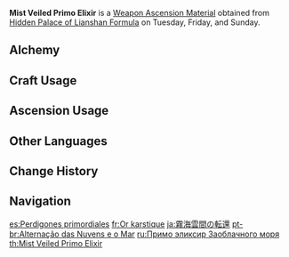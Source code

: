 {{Item Infobox
|id           = 114020
|image        = Item Mist Veiled Primo Elixir.png
|type         = Weapon Ascension Materials
|invCategory  = Character Development Items
|group        = Elixirs
|quality      = 5
|description  = An elixir of the highest quality. It embodies a state of intertwining order and chaos, and is said to mirror how the world was when it was first created. Of course, a certain someone knows that this was not the case.
|day1         = Tuesday
|day2         = Friday
|day3         = Sunday
|source1      = Hidden Palace of Lianshan Formula
|source2      = [[Alchemy]]
}}
'''Mist Veiled Primo Elixir''' is a [[Weapon Ascension Material]] obtained from [[Hidden Palace of Lianshan Formula]] on Tuesday, Friday, and Sunday.
==Alchemy==
{{Recipe
|type = Crafting
|Mist Veiled Gold Elixir = 3
|Mora = 1,075
|sort = Mist Veiled Gold Elixir;Mora
}}
==Craft Usage==
{{Craft Usage}}

==Ascension Usage==
{{Ascension Usage}}

==Other Languages==
{{Other Languages
|en      = Mist Veiled Primo Elixir
|zhs     = 雾海云间的转还
|zhs_rm  = Wù Hǎi Yún Jiān de Zhuǎn Huán
|zht     = 霧海雲間的轉還
|zht_rm  = Wù Hǎi Yún Jiān de Zhuǎn Huán
|zh_tl   = Restoration Among the Sea of Fog and the Clouds
|ja      = 霧海雲間の転還
|ja_rm   = Mukai Kumoma no Tenkan{{Assumed}}
|ja_tl   = Restoration of the Sea of Fog Between Clouds{{Sino}}
|ko      = 안개구름 속의 전환
|ko_rm   = Angaegureum Sok-ui Jeonhwan
|ko_tl   = Restoration Among the Stratus Clouds
|es      = Perdigones primordiales
|es_tl   = Primordial Pellets
|fr      = Or karstique
|fr_tl   = Karstic Gold
|ru      = Примо эликсир Заоблачного моря
|ru_tl   = Primo Elixir of Mist-Veiled Sea
|th      = Mist Veiled Primo Elixir
|vi      = Sự Chuyển Dời Của Biển Sương Mù
|vi_tl   = 
|de      = Wunderkugel des Nebelschleiers
|de_tl   = Miracle Sphere of the Mist Veil
|id      = Mist Veiled Primo Elixir
|pt      = Alternação das Nuvens e o Mar
|pt_tl   = 
|tr      = Sis Kaplı Üstün Cevher
|tr_tl   = 
|it      = Elisir primordiale della nebbia
|it_tl   = 
}}

==Change History==
{{Change History|1.0}}

==Navigation==
{{Development Item Navbox|Weapon Materials}}

[[es:Perdigones primordiales]]
[[fr:Or karstique]]
[[ja:霧海雲間の転還]]
[[pt-br:Alternação das Nuvens e o Mar]]
[[ru:Примо эликсир Заоблачного моря]]
[[th:Mist Veiled Primo Elixir]]